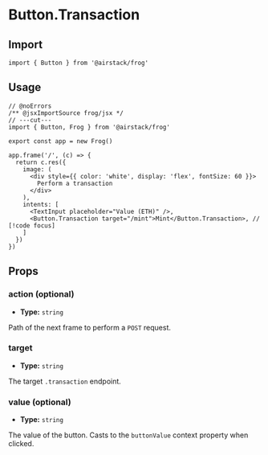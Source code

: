 # Button.Transaction

## Import

```tsx twoslash
import { Button } from '@airstack/frog'
```

## Usage

```tsx twoslash
// @noErrors
/** @jsxImportSource frog/jsx */
// ---cut---
import { Button, Frog } from '@airstack/frog'

export const app = new Frog()

app.frame('/', (c) => {
  return c.res({
    image: (
      <div style={{ color: 'white', display: 'flex', fontSize: 60 }}>
        Perform a transaction
      </div>
    ),
    intents: [
      <TextInput placeholder="Value (ETH)" />,
      <Button.Transaction target="/mint">Mint</Button.Transaction>, // [!code focus]
    ]
  })
})
```

## Props

### action (optional)

- **Type:** `string`

Path of the next frame to perform a `POST` request.

### target

- **Type:** `string`

The target `.transaction` endpoint.

### value (optional)

- **Type:** `string`

The value of the button. Casts to the `buttonValue` context property when clicked.
